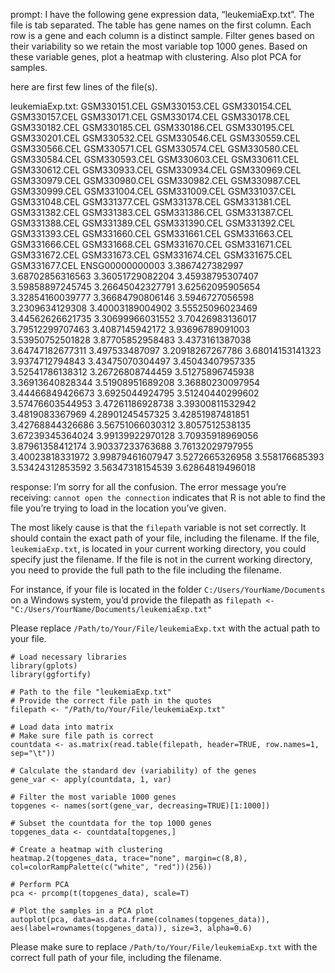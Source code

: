 prompt:
I have the following gene expression data, "leukemiaExp.txt". The file is tab separated. The table has gene names on the first column. Each row is a gene and each column is a distinct sample. Filter genes based on their variability so we retain the most variable top 1000 genes. Based on these variable genes, plot a heatmap with clustering. Also plot PCA for samples.

here are first few lines of the file(s).

leukemiaExp.txt:
	GSM330151.CEL	GSM330153.CEL	GSM330154.CEL	GSM330157.CEL	GSM330171.CEL	GSM330174.CEL	GSM330178.CEL	GSM330182.CEL	GSM330185.CEL	GSM330186.CEL	GSM330195.CEL	GSM330201.CEL	GSM330532.CEL	GSM330546.CEL	GSM330559.CEL	GSM330566.CEL	GSM330571.CEL	GSM330574.CEL	GSM330580.CEL	GSM330584.CEL	GSM330593.CEL	GSM330603.CEL	GSM330611.CEL	GSM330612.CEL	GSM330933.CEL	GSM330934.CEL	GSM330969.CEL	GSM330979.CEL	GSM330980.CEL	GSM330982.CEL	GSM330987.CEL	GSM330999.CEL	GSM331004.CEL	GSM331009.CEL	GSM331037.CEL	GSM331048.CEL	GSM331377.CEL	GSM331378.CEL	GSM331381.CEL	GSM331382.CEL	GSM331383.CEL	GSM331386.CEL	GSM331387.CEL	GSM331388.CEL	GSM331389.CEL	GSM331390.CEL	GSM331392.CEL	GSM331393.CEL	GSM331660.CEL	GSM331661.CEL	GSM331663.CEL	GSM331666.CEL	GSM331668.CEL	GSM331670.CEL	GSM331671.CEL	GSM331672.CEL	GSM331673.CEL	GSM331674.CEL	GSM331675.CEL	GSM331677.CEL
ENSG00000000003	3.3867427382997	3.68702856316563	3.36051729082204	3.45938795307407	3.59858897245745	3.26645042327791	3.62562095905654	3.32854160039777	3.36684790806146	3.5946727056598	3.2309634129308	3.40003189004902	3.55525096023469	3.44562626621735	3.30699966031552	3.70426983136017	3.79512299707463	3.4087145942172	3.93696789091003	3.53950752501828	3.87705852958483	3.4373161387038	3.64747182677311	3.497533487097	3.20918267267786	3.68014153141323	3.9374712794843	3.43475070304497	3.45043407957335	3.52541786138312	3.26726808744459	3.51275896745938	3.36913640828344	3.51908951689208	3.36880230097954	3.44466849426673	3.6925044924795	3.51240440299602	3.57476603544953	3.47261186928738	3.39300811532942	3.4819083367969	4.28901245457325	3.42851987481851	3.42768844326686	3.56751066030312	3.8057512538135	3.67239345364024	3.99139922970128	3.70935918969056	3.87961358412174	3.90337233763688	3.76132029797955	3.40023818331972	3.99879461607947	3.5272665326958	3.558176685393	3.53424312853592	3.56347318154539	3.62864819496018


response:
I'm sorry for all the confusion. The error message you're receiving: `cannot open the connection` indicates that R is not able to find the file you're trying to load in the location you've given.

The most likely cause is that the `filepath` variable is not set correctly. It should contain the exact path of your file, including the filename. If the file, `leukemiaExp.txt`, is located in your current working directory, you could specify just the filename. If the file is not in the current working directory, you need to provide the full path to the file including the filename.

For instance, if your file is located in the folder `C:/Users/YourName/Documents` on a Windows system, you'd provide the filepath as `filepath <- "C:/Users/YourName/Documents/leukemiaExp.txt"`

Please replace `/Path/to/Your/File/leukemiaExp.txt` with the actual path to your file.

```
# Load necessary libraries
library(gplots)
library(ggfortify)

# Path to the file "leukemiaExp.txt"
# Provide the correct file path in the quotes
filepath <- "/Path/to/Your/File/leukemiaExp.txt"

# Load data into matrix
# Make sure file path is correct
countdata <- as.matrix(read.table(filepath, header=TRUE, row.names=1, sep="\t"))

# Calculate the standard dev (variability) of the genes
gene_var <- apply(countdata, 1, var)

# Filter the most variable 1000 genes
topgenes <- names(sort(gene_var, decreasing=TRUE)[1:1000])

# Subset the countdata for the top 1000 genes
topgenes_data <- countdata[topgenes,]

# Create a heatmap with clustering
heatmap.2(topgenes_data, trace="none", margin=c(8,8), col=colorRampPalette(c("white", "red"))(256))

# Perform PCA
pca <- prcomp(t(topgenes_data), scale=T)

# Plot the samples in a PCA plot
autoplot(pca, data=as.data.frame(colnames(topgenes_data)), aes(label=rownames(topgenes_data)), size=3, alpha=0.6)
```
Please make sure to replace `/Path/to/Your/File/leukemiaExp.txt` with the correct full path of your file, including the filename.
